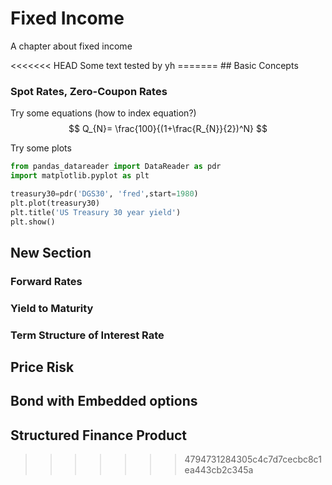 # Fixed Income

A chapter about fixed income

<<<<<<< HEAD
Some text tested by yh
=======
## Basic Concepts

### Spot Rates, Zero-Coupon Rates

Try some equations (how to index equation?)
$$ Q_{N}= \frac{100}{(1+\frac{R_{N}}{2})^N}  $$ 

Try some plots


```python

from pandas_datareader import DataReader as pdr
import matplotlib.pyplot as plt

treasury30=pdr('DGS30', 'fred',start=1980)
plt.plot(treasury30)
plt.title('US Treasury 30 year yield')
plt.show()
```
## New Section

### Forward Rates

### Yield to Maturity

### Term Structure of Interest Rate

## Price Risk

## Bond with Embedded options

## Structured Finance Product
>>>>>>> 4794731284305c4c7d7cecbc8c1ea443cb2c345a
